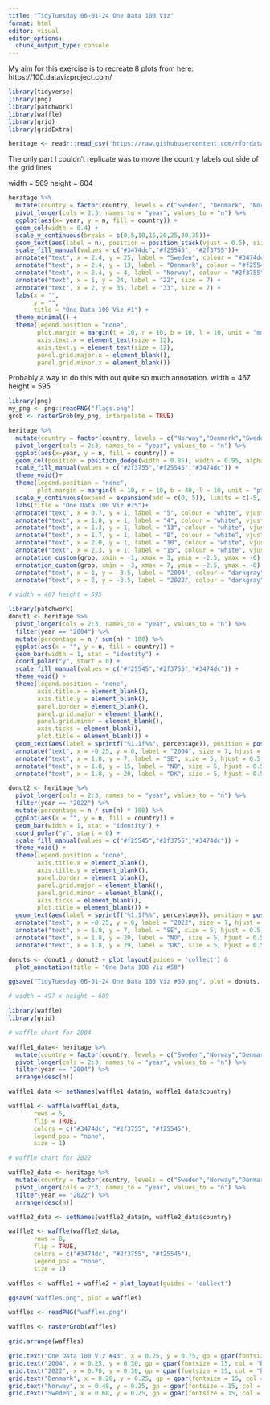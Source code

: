 ---
title: "TidyTuesday 06-01-24 One Data 100 Viz"
format: html
editor: visual
editor_options: 
  chunk_output_type: console
---

My aim for this exercise is to recreate 8 plots from here: https://100.datavizproject.com/

```{r, packages}
library(tidyverse)
library(png)
library(patchwork)
library(waffle)
library(grid)
library(gridExtra)
```

```{r, read in data}
heritage <- readr::read_csv('https://raw.githubusercontent.com/rfordatascience/tidytuesday/master/data/2024/2024-02-06/heritage.csv')

```

The only part I couldn't replicate was to move the country labels out side of the grid lines

width = 569 height = 604

```{r, viz #1}
heritage %>%
  mutate(country = factor(country, levels = c("Sweden", "Denmark", "Norway"))) %>%
  pivot_longer(cols = 2:3, names_to = "year", values_to = "n") %>%
  ggplot(aes(x= year, y = n, fill = country)) +
  geom_col(width = 0.4) +
  scale_y_continuous(breaks = c(0,5,10,15,20,25,30,35))+
  geom_text(aes(label = n), position = position_stack(vjust = 0.5), size = 6, colour = "white") + 
  scale_fill_manual(values = c("#3474dc","#f25545", "#2f3755"))+
  annotate("text", x = 2.4, y = 25, label = "Sweden", colour = "#3474dc", size = 5) +
  annotate("text", x = 2.4, y = 13, label = "Denmark", colour = "#f25545", size = 5) +
  annotate("text", x = 2.4, y = 4, label = "Norway", colour = "#2f3755", size = 5) +
  annotate("text", x = 1, y = 24, label = "22", size = 7) +
  annotate("text", x = 2, y = 35, label = "33", size = 7) +
  labs(x = "",
       y = "",
       title = "One Data 100 Viz #1") +
  theme_minimal() +
  theme(legend.position = "none",
        plot.margin = margin(t = 10, r = 10, b = 10, l = 10, unit = "mm"),
        axis.text.x = element_text(size = 12),
        axis.text.y = element_text(size = 12),
        panel.grid.major.x = element_blank(),
        panel.grid.minor.x = element_blank())
```

Probably a way to do this with out quite so much annotation. width = 467 height = 595

```{r, viz #25}
library(png)
my_png <- png::readPNG("flags.png")
grob <- rasterGrob(my_png, interpolate = TRUE)

heritage %>%
  mutate(country = factor(country, levels = c("Norway","Denmark","Sweden"))) %>%
  pivot_longer(cols = 2:3, names_to = "year", values_to = "n") %>%
  ggplot(aes(x=year, y = n, fill = country)) +
  geom_col(position = position_dodge(width = 0.85), width = 0.95, alpha = 0.9) +
  scale_fill_manual(values = c("#2f3755","#f25545","#3474dc")) +
  theme_void()+
  theme(legend.position = "none",
        plot.margin = margin(t = 10, r = 10, b = 40, l = 10, unit = "pt")) +
  scale_y_continuous(expand = expansion(add = c(0, 5)), limits = c(-5, NA)) +
  labs(title = "One Data 100 Viz #25")+
  annotate("text", x = 0.7, y = 1, label = "5", colour = "white", vjust = 1, size = 6) +
  annotate("text", x = 1.0, y = 1, label = "4", colour = "white", vjust = 1, size = 6) +
  annotate("text", x = 1.3, y = 1, label = "13", colour = "white", vjust = 1, size = 6) +
  annotate("text", x = 1.7, y = 1, label = "8", colour = "white", vjust = 1, size = 6) +
  annotate("text", x = 2.0, y = 1, label = "10", colour = "white", vjust = 1, size = 6) +
  annotate("text", x = 2.3, y = 1, label = "15", colour = "white", vjust = 1, size = 6) +
  annotation_custom(grob, xmin = -1, xmax = 3, ymin = -2.5, ymax = -0) +
  annotation_custom(grob, xmin = -3, xmax = 7, ymin = -2.5, ymax = -0) +
  annotate("text", x = 1, y = -3.5, label = "2004", colour = "darkgray", vjust = 1, size = 6) +
  annotate("text", x = 2, y = -3.5, label = "2022", colour = "darkgray", vjust = 1, size = 6) 

# width = 467 height = 595

```

```{r, viz #50}
library(patchwork)
donut1 <- heritage %>%
  pivot_longer(cols = 2:3, names_to = "year", values_to = "n") %>%
  filter(year == "2004") %>%
  mutate(percentage = n / sum(n) * 100) %>%
  ggplot(aes(x = "", y = n, fill = country)) +
  geom_bar(width = 1, stat = "identity") +
  coord_polar("y", start = 0) +
  scale_fill_manual(values = c("#f25545","#2f3755","#3474dc")) +
  theme_void() +
  theme(legend.position = "none",
        axis.title.x = element_blank(),
        axis.title.y = element_blank(),
        panel.border = element_blank(),
        panel.grid.major = element_blank(),
        panel.grid.minor = element_blank(),
        axis.ticks = element_blank(),
        plot.title = element_blank()) +
  geom_text(aes(label = sprintf("%1.1f%%", percentage)), position = position_stack(vjust = 0.5), colour = "white") +
  annotate("text", x = -0.25, y = 0, label = "2004", size = 7, hjust = 0.5, vjust = 0.5) + 
  annotate("text", x = 1.8, y = 7, label = "SE", size = 5, hjust = 0.5, vjust = 0.5) +
  annotate("text", x = 1.8, y = 15, label = "NO", size = 5, hjust = 0.5, vjust = 0.5) +
  annotate("text", x = 1.8, y = 20, label = "DK", size = 5, hjust = 0.5, vjust = 0.5) 

donut2 <- heritage %>%
  pivot_longer(cols = 2:3, names_to = "year", values_to = "n") %>%
  filter(year == "2022") %>%
  mutate(percentage = n / sum(n) * 100) %>%
  ggplot(aes(x = "", y = n, fill = country)) +
  geom_bar(width = 1, stat = "identity") +
  coord_polar("y", start = 0) +
  scale_fill_manual(values = c("#f25545","#2f3755","#3474dc")) +
  theme_void() +
  theme(legend.position = "none",
        axis.title.x = element_blank(),
        axis.title.y = element_blank(),
        panel.border = element_blank(),
        panel.grid.major = element_blank(),
        panel.grid.minor = element_blank(),
        axis.ticks = element_blank(),
        plot.title = element_blank()) +
  geom_text(aes(label = sprintf("%1.1f%%", percentage)), position = position_stack(vjust = 0.5), colour = "white") +
  annotate("text", x = -0.25, y = 0, label = "2022", size = 7, hjust = 0.5, vjust = 0.5) + 
  annotate("text", x = 1.8, y = 7, label = "SE", size = 5, hjust = 0.5, vjust = 0.5) +
  annotate("text", x = 1.8, y = 20, label = "NO", size = 5, hjust = 0.5, vjust = 0.5) +
  annotate("text", x = 1.8, y = 29, label = "DK", size = 5, hjust = 0.5, vjust = 0.5) 

donuts <- donut1 / donut2 + plot_layout(guides = 'collect') & 
  plot_annotation(title = "One Data 100 Viz #50")

ggsave("TidyTuesday 06-01-24 One Data 100 Viz #50.png", plot = donuts, width = 4.97, height = 6.89, dpi = 300)

# width = 497 x height = 689

```

```{r, Viz #43}
library(waffle)
library(grid)

# waffle chart for 2004

waffle1_data<- heritage %>%
  mutate(country = factor(country, levels = c("Sweden","Norway","Denmark"))) %>%
  pivot_longer(cols = 2:3, names_to = "year", values_to = "n") %>%
  filter(year == "2004") %>%
  arrange(desc(n))

waffle1_data <- setNames(waffle1_data$n, waffle1_data$country)

waffle1 <- waffle(waffle1_data, 
       rows = 5, 
       flip = TRUE,
       colors = c("#3474dc", "#2f3755", "#f25545"),
       legend_pos = "none",
       size = 1)

# waffle chart for 2022

waffle2_data <- heritage %>%
  mutate(country = factor(country, levels = c("Sweden","Norway","Denmark"))) %>%
  pivot_longer(cols = 2:3, names_to = "year", values_to = "n") %>%
  filter(year == "2022") %>%
  arrange(desc(n))

waffle2_data <- setNames(waffle2_data$n, waffle2_data$country)

waffle2 <- waffle(waffle2_data, 
       rows = 8, 
       flip = TRUE,
       colors = c("#3474dc", "#2f3755", "#f25545"),
       legend_pos = "none",
       size = 1)

waffles <- waffle1 + waffle2 + plot_layout(guides = 'collect') 

ggsave("waffles.png", plot = waffles)

waffles <- readPNG("waffles.png")

waffles <- rasterGrob(waffles)

grid.arrange(waffles)

grid.text("One Data 100 Viz #43", x = 0.25, y = 0.75, gp = gpar(fontsize = 18, col = "black"))
grid.text("2004", x = 0.25, y = 0.30, gp = gpar(fontsize = 15, col = "black"))
grid.text("2022", x = 0.70, y = 0.30, gp = gpar(fontsize = 15, col = "black"))
grid.text("Denmark", x = 0.28, y = 0.25, gp = gpar(fontsize = 15, col = "#f25545"))
grid.text("Norway", x = 0.48, y = 0.25, gp = gpar(fontsize = 15, col = "#2f3755"))
grid.text("Sweden", x = 0.68, y = 0.25, gp = gpar(fontsize = 15, col = "#3474dc"))

```
